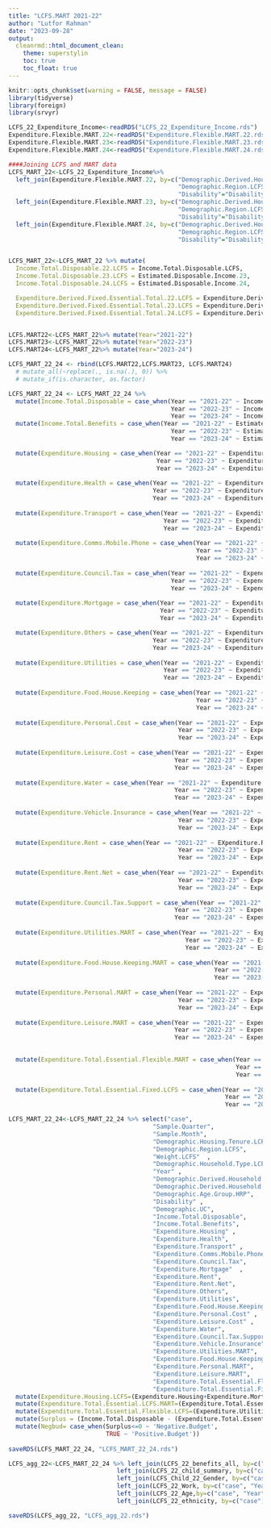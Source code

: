 ```yaml
---
title: "LCFS.MART 2021-22"
author: "Lutfor Rahman"
date: "2023-09-28"
output:
  cleanrmd::html_document_clean:
    theme: superstylin
    toc: true
    toc_float: true
---
```


```r
knitr::opts_chunk$set(warning = FALSE, message = FALSE) 
library(tidyverse)
library(foreign)
library(srvyr)

LCFS_22_Expenditure_Income<-readRDS("LCFS_22_Expenditure_Income.rds")
Expenditure.Flexible.MART.22<-readRDS("Expenditure.Flexible.MART.22.rds")
Expenditure.Flexible.MART.23<-readRDS("Expenditure.Flexible.MART.23.rds")
Expenditure.Flexible.MART.24<-readRDS("Expenditure.Flexible.MART.24.rds")
```


```r
####Joining LCFS and MART data
LCFS_MART_22<-LCFS_22_Expenditure_Income%>% 
  left_join(Expenditure.Flexible.MART.22, by=c("Demographic.Derived.Household.Type.LCFS.child"="Household.Type.Child", 
                                               "Demographic.Region.LCFS"="Demographic.Region",
                                               "Disability"="Disability")) %>%
  left_join(Expenditure.Flexible.MART.23, by=c("Demographic.Derived.Household.Type.LCFS.child"="Household.Type.Child", 
                                               "Demographic.Region.LCFS"="Demographic.Region",
                                               "Disability"="Disability")) %>%
  left_join(Expenditure.Flexible.MART.24, by=c("Demographic.Derived.Household.Type.LCFS.child"="Household.Type.Child", 
                                               "Demographic.Region.LCFS"="Demographic.Region",
                                               "Disability"="Disability")) 


LCFS_MART_22<-LCFS_MART_22 %>% mutate(
  Income.Total.Disposable.22.LCFS = Income.Total.Disposable.LCFS,
  Income.Total.Disposable.23.LCFS = Estimated.Disposable.Income.23,
  Income.Total.Disposable.24.LCFS = Estimated.Disposable.Income.24,

  Expenditure.Derived.Fixed.Essential.Total.22.LCFS = Expenditure.Derived.Fixed.Essential.Total.22.LCFS,
  Expenditure.Derived.Fixed.Essential.Total.23.LCFS = Expenditure.Derived.Fixed.Essential.Total.23.LCFS,
  Expenditure.Derived.Fixed.Essential.Total.24.LCFS = Expenditure.Derived.Fixed.Essential.Total.24.LCFS) 


LCFS.MART22<-LCFS_MART_22%>% mutate(Year="2021-22")
LCFS.MART23<-LCFS_MART_22%>% mutate(Year="2022-23")
LCFS.MART24<-LCFS_MART_22%>% mutate(Year="2023-24")

LCFS_MART_22_24 <- rbind(LCFS.MART22,LCFS.MART23, LCFS.MART24)
  # mutate_all(~replace(., is.na(.), 0)) %>% 
  # mutate_if(is.character, as.factor)
```



```r
LCFS_MART_22_24 <- LCFS_MART_22_24 %>% 
  mutate(Income.Total.Disposable = case_when(Year == "2021-22" ~ Income.Total.Disposable.22.LCFS,
                                             Year == "2022-23" ~ Income.Total.Disposable.23.LCFS,
                                             Year == "2023-24" ~ Income.Total.Disposable.24.LCFS)) %>% 
  mutate(Income.Total.Benefits = case_when(Year == "2021-22" ~ Estimated.Benefit,
                                             Year == "2022-23" ~ Estimated.Benefit.23,
                                             Year == "2023-24" ~ Estimated.Benefit.24)) %>% 

  mutate(Expenditure.Housing = case_when(Year == "2021-22" ~ Expenditure.Derived.Housing.22.LCFS,
                                         Year == "2022-23" ~ Expenditure.Housing.23.LCFS,
                                         Year == "2023-24" ~ Expenditure.Housing.24.LCFS)) %>% 
  
  mutate(Expenditure.Health = case_when(Year == "2021-22" ~ Expenditure.Health.LCFS,
                                        Year == "2022-23" ~ Expenditure.Health.23.LCFS,
                                        Year == "2023-24" ~ Expenditure.Health.24.LCFS)) %>% 
  
  mutate(Expenditure.Transport = case_when(Year == "2021-22" ~ Expenditure.Transport.LCFS,
                                           Year == "2022-23" ~ Expenditure.Transport.23.LCFS,
                                           Year == "2023-24" ~ Expenditure.Transport.24.LCFS)) %>% 
  
  mutate(Expenditure.Comms.Mobile.Phone = case_when(Year == "2021-22" ~ Expenditure.Comms.Mobile.Phone.LCFS,
                                                    Year == "2022-23" ~ Expenditure.Comms.Mobile.Phone.23.LCFS,
                                                    Year == "2023-24" ~ Expenditure.Comms.Mobile.Phone.24.LCFS)) %>% 
  
  mutate(Expenditure.Council.Tax = case_when(Year == "2021-22" ~ Expenditure.Council.Tax.LCFS,
                                             Year == "2022-23" ~ Expenditure.Council.Tax.23.LCFS,
                                             Year == "2023-24" ~ Expenditure.Council.Tax.24.LCFS)) %>% 
  
  mutate(Expenditure.Mortgage = case_when(Year == "2021-22" ~ Expenditure.Derived.Mortgage.22.LCFS,
                                          Year == "2022-23" ~ Expenditure.Mortgage.23.LCFS,
                                          Year == "2023-24" ~ Expenditure.Mortgage.24.LCFS)) %>% 

  mutate(Expenditure.Others = case_when(Year == "2021-22" ~ Expenditure.Derived.Other.Essentials.22.LCFS,
                                        Year == "2022-23" ~ Expenditure.Derived.Other.Essentials.23.LCFS,
                                        Year == "2023-24" ~ Expenditure.Derived.Other.Essentials.24.LCFS)) %>% 
  
  mutate(Expenditure.Utilities = case_when(Year == "2021-22" ~ Expenditure.Derived.Utilities.22.LCFS,
                                           Year == "2022-23" ~ Expenditure.Utilities.23.LCFS,
                                           Year == "2023-24" ~ Expenditure.Utilities.24.LCFS)) %>% 
  
  mutate(Expenditure.Food.House.Keeping = case_when(Year == "2021-22" ~ Expenditure.All.Food.22.LCFS,
                                                    Year == "2022-23" ~ Expenditure.All.Food.23.LCFS,
                                                    Year == "2023-24" ~ Expenditure.All.Food.24.LCFS))%>% 
  
  mutate(Expenditure.Personal.Cost = case_when(Year == "2021-22" ~ Expenditure.Clothes.Footwear.LCFS,
                                               Year == "2022-23" ~ Expenditure.Clothes.Footwear.23.LCFS,
                                               Year == "2023-24" ~ Expenditure.Clothes.Footwear.24.LCFS)) %>% 
  
  mutate(Expenditure.Leisure.Cost = case_when(Year == "2021-22" ~ Expenditure.Derived.Leisure.Gift.22.LCFS,
                                              Year == "2022-23" ~ Expenditure.Leisure.Gift.23.LCFS,
                                              Year == "2023-24" ~ Expenditure.Leisure.Gift.24.LCFS)) %>%
  
  mutate(Expenditure.Water = case_when(Year == "2021-22" ~ Expenditure.Water.LCFS,
                                              Year == "2022-23" ~ Expenditure.Water.23.LCFS,
                                              Year == "2023-24" ~ Expenditure.Water.24.LCFS)) %>%
  
  mutate(Expenditure.Vehicle.Insurance = case_when(Year == "2021-22" ~ Expenditure.Vehicle.Insurance.LCFS,
                                               Year == "2022-23" ~ Expenditure.Vehicle.Insurance.23.LCFS,
                                               Year == "2023-24" ~ Expenditure.Vehicle.Insurance.24.LCFS)) %>%
  
  mutate(Expenditure.Rent = case_when(Year == "2021-22" ~ EXpenditure.Rent.LCFS,
                                               Year == "2022-23" ~ Expenditure.Rent.23.LCFS,
                                               Year == "2023-24" ~ Expenditure.Rent.24.LCFS))%>%
  
  mutate(Expenditure.Rent.Net = case_when(Year == "2021-22" ~ Expenditure.Rent.Rate.Net.LCFS,
                                               Year == "2022-23" ~ Expenditure.Rent.Rate.Net.23.LCFS,
                                               Year == "2023-24" ~ Expenditure.Rent.Rate.Net.24.LCFS))%>%
  
  mutate(Expenditure.Council.Tax.Support = case_when(Year == "2021-22" ~ Expenditure.Council.Tax.Support.LCFS,
                                              Year == "2022-23" ~ Expenditure.Council.Tax.Support.23.LCFS,
                                              Year == "2023-24" ~ Expenditure.Council.Tax.Support.24.LCFS)) %>% 
  
  mutate(Expenditure.Utilities.MART = case_when(Year == "2021-22" ~ Expenditure.Utilities.23.MART,
                                                 Year == "2022-23" ~ Expenditure.Utilities.23.MART,
                                                 Year == "2023-24" ~ Expenditure.Utilities.24.MART)) %>% 
  
  mutate(Expenditure.Food.House.Keeping.MART = case_when(Year == "2021-22" ~ Expenditure.Food.House.Keeping.22.MART,
                                                         Year == "2022-23" ~ Expenditure.Food.House.Keeping.23.MART,
                                                         Year == "2023-24" ~ Expenditure.Food.House.Keeping.24.MART))%>% 
  
  mutate(Expenditure.Personal.MART = case_when(Year == "2021-22" ~ Expenditure.Personal.Cost.22.MART,
                                               Year == "2022-23" ~ Expenditure.Personal.Cost.23.MART,
                                               Year == "2023-24" ~ Expenditure.Personal.Cost.24.MART)) %>%
  
  mutate(Expenditure.Leisure.MART = case_when(Year == "2021-22" ~ Expenditure.Leisure.22.MART,
                                              Year == "2022-23" ~ Expenditure.Leisure.23.MART,
                                              Year == "2023-24" ~ Expenditure.Leisure.24.MART)) %>% 

  
  mutate(Expenditure.Total.Essential.Flexible.MART = case_when(Year == "2021-22" ~ Derived.Flexible.Expenditure.Total.22.MART,
                                                               Year == "2022-23" ~ Derived.Flexible.Expenditure.Total.23.MART,
                                                               Year == "2023-24" ~ Derived.Flexible.Expenditure.Total.24.MART)) %>%
  
  mutate(Expenditure.Total.Essential.Fixed.LCFS = case_when(Year == "2021-22" ~ Expenditure.Derived.Fixed.Essential.Total.22.LCFS,
                                                            Year == "2022-23" ~ Expenditure.Derived.Fixed.Essential.Total.23.LCFS,
                                                            Year == "2023-24" ~ Expenditure.Derived.Fixed.Essential.Total.24.LCFS))
```


```r
LCFS_MART_22_24<-LCFS_MART_22_24 %>% select("case", 
                                        "Sample.Quarter", 
                                        "Sample.Month",                                 
                                        "Demographic.Housing.Tenure.LCFS" ,              
                                        "Demographic.Region.LCFS",                      
                                        "Weight.LCFS"  ,                                
                                        "Demographic.Household.Type.LCFS" , 
                                        "Year" ,  
                                        "Demographic.Derived.Household.Type.LCFS" ,     
                                        "Demographic.Derived.Household.Type.LCFS.child", 
                                        "Demographic.Age.Group.HRP",
                                        "Disability" , 
                                        "Demographic.UC",                
                                        "Income.Total.Disposable",
                                        "Income.Total.Benefits",
                                        "Expenditure.Housing" ,                          
                                        "Expenditure.Health",                            
                                        "Expenditure.Transport" ,                       
                                        "Expenditure.Comms.Mobile.Phone",               
                                        "Expenditure.Council.Tax",                      
                                        "Expenditure.Mortgage"  , 
                                        "Expenditure.Rent",
                                        "Expenditure.Rent.Net",
                                        "Expenditure.Others",                            
                                        "Expenditure.Utilities",                         
                                        "Expenditure.Food.House.Keeping" ,              
                                        "Expenditure.Personal.Cost" ,                    
                                        "Expenditure.Leisure.Cost" ,                      
                                        "Expenditure.Water",
                                        "Expenditure.Council.Tax.Support", 
                                        "Expenditure.Vehicle.Insurance", 
                                        "Expenditure.Utilities.MART",                   
                                        "Expenditure.Food.House.Keeping.MART"   ,       
                                        "Expenditure.Personal.MART",                     
                                        "Expenditure.Leisure.MART",                     
                                        "Expenditure.Total.Essential.Flexible.MART",     
                                        "Expenditure.Total.Essential.Fixed.LCFS") %>%
  mutate(Expenditure.Housing.LCFS=(Expenditure.Housing+Expenditure.Mortgage)) %>% 
  mutate(Expenditure.Total.Essential.LCFS.MART=(Expenditure.Total.Essential.Flexible.MART + Expenditure.Total.Essential.Fixed.LCFS)) %>% 
  mutate(Expenditure.Total.Essential.Flexible.LCFS=(Expenditure.Utilities+Expenditure.Food.House.Keeping+Expenditure.Personal.Cost+Expenditure.Leisure.Cost)) %>% 
  mutate(Surplus = (Income.Total.Disposable - (Expenditure.Total.Essential.Flexible.MART + Expenditure.Total.Essential.Fixed.LCFS))) %>% 
  mutate(Negbud= case_when(Surplus<=0 ~ 'Negative.Budget',
                           TRUE ~ 'Positive.Budget')) 
  
saveRDS(LCFS_MART_22_24, "LCFS_MART_22_24.rds")
```



```r
LCFS_agg_22<-LCFS_MART_22_24 %>% left_join(LCFS_22_benefits_all, by=c("case", "Year")) %>% #adding all benefits
                              left_join(LCFS_22_child_summary, by=c("case")) %>% 
                              left_join(LCFS_Child_22_Gender, by=c("case")) %>% 
                              left_join(LCFS_22_Work, by=c("case", "Year")) %>% 
                              left_join(LCFS_22_Age,by=c("case", "Year")) %>% 
                              left_join(LCFS_22_ethnicity, by=c("case"))

saveRDS(LCFS_agg_22, "LCFS_agg_22.rds")
```





